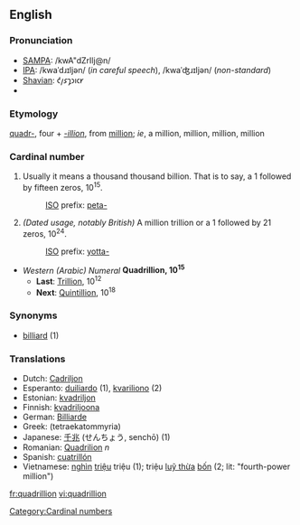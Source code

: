 ==English==
===Pronunciation===
*[[w:SAMPA|SAMPA]]: /kwA"dZrIlj@n/
*[[International Phonetic Alphabet|IPA]]: /kwaˈdɹɪljən/ (''in careful speech''), /kwaˈʤɹɪljən/ (''non-standard'')
*[[w:Image:Shavian alphabet|Shavian]]: &#x10452;&#x10462;&#x1046d;&#x10461;&#x1046e;&#x10466;&#x10464;&#x1047e;
* {{audio|en-us-quadrillion.ogg|Audio (US)}}

===Etymology===
[[quadr-]], four + ''[[-illion]]'', from [[million]]; ''ie'', a million, million, million, million

===Cardinal number===
#Usually it means a thousand thousand billion. That is to say, a 1 followed by fifteen zeros, 10<sup>15</sup>.
#:[[w:International Organization for Standardization|ISO]] prefix: [[peta-]]
#''(Dated usage, notably British)'' A million trillion or a 1 followed by 21 zeros, 10<sup>24</sup>.
#:[[w:International Organization for Standardization|ISO]] prefix: [[yotta-]]
*''Western (Arabic) Numeral'' '''Quadrillion, 10<sup>15</sup>'''
**'''Last''': [[Trillion]], 10<sup>12</sup>
**'''Next''': [[Quintillion]], 10<sup>18</sup>
===Synonyms===
*[[billiard]] (1)

===Translations===
*Dutch: [[Cadriljon]]
*Esperanto: [[duiliardo]] (1), [[kvariliono]] (2)
*Estonian: [[kvadriljon]]
*Finnish: [[kvadriljoona]]
*German: [[Billiarde]]
*Greek: [[ ]] (tetraekatommyria)
*Japanese: [[千]][[兆]] (せんちょう, senchō) (1)
*Romanian: [[Quadrilion]] ''n''
*Spanish: [[cuatrillón]]
*Vietnamese: [[nghìn]] [[triệu]] triệu (1); triệu [[luỹ thừa]] [[bốn]] (2; lit: "fourth-power million")

[[Category:Cardinal numbers]]

[[fr:quadrillion]]
[[vi:quadrillion]]